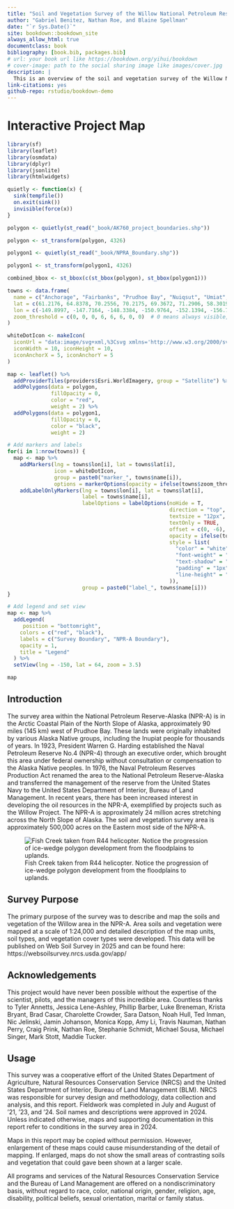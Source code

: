 ```yaml
--- 
title: "Soil and Vegetation Survey of the Willow National Petroleum Reserve-Alaska"
author: "Gabriel Benitez, Nathan Roe, and Blaine Spellman"
date: "`r Sys.Date()`"
site: bookdown::bookdown_site
always_allow_html: true
documentclass: book
bibliography: [book.bib, packages.bib]
# url: your book url like https://bookdown.org/yihui/bookdown
# cover-image: path to the social sharing image like images/cover.jpg
description: |
  This is an overview of the soil and vegetation survey of the Willow NPR-A conducted via the NRCS in conjunction with the BLM.
link-citations: yes
github-repo: rstudio/bookdown-demo
---
```


# Interactive Project Map

```r
library(sf)
library(leaflet)
library(osmdata)
library(dplyr)
library(jsonlite)
library(htmlwidgets)

quietly <- function(x) {
  sink(tempfile())
  on.exit(sink())
  invisible(force(x))
}

polygon <- quietly(st_read("_book/AK760_project_boundaries.shp"))

polygon <- st_transform(polygon, 4326)

polygon1 <- quietly(st_read("_book/NPRA_Boundary.shp"))

polygon1 <- st_transform(polygon1, 4326)

combined_bbox <- st_bbox(c(st_bbox(polygon), st_bbox(polygon1)))

towns <- data.frame(
  name = c("Anchorage", "Fairbanks", "Prudhoe Bay", "Nuiqsut", "Umiat", "Utqiaġvik", "Juneau", "Inigok Field Station"),
  lat = c(61.2176, 64.8378, 70.2556, 70.2175, 69.3672, 71.2906, 58.3019, 70.0030),
  lon = c(-149.8997, -147.7164, -148.3384, -150.9764, -152.1394, -156.7886, -134.4197, -153.0866),
  zoom_threshold = c(0, 0, 0, 6, 6, 6, 0, 0)  # 0 means always visible, 6 means visible at zoom level 6 and above
)

whiteDotIcon <- makeIcon(
  iconUrl = "data:image/svg+xml,%3Csvg xmlns='http://www.w3.org/2000/svg' viewBox='0 0 10 10'%3E%3Ccircle cx='5' cy='5' r='5' fill='white'/%3E%3C/svg%3E",
  iconWidth = 10, iconHeight = 10,
  iconAnchorX = 5, iconAnchorY = 5
)

map <- leaflet() %>%
  addProviderTiles(providers$Esri.WorldImagery, group = "Satellite") %>%
  addPolygons(data = polygon,
              fillOpacity = 0,  
              color = "red",  
              weight = 2) %>%
  addPolygons(data = polygon1,
              fillOpacity = 0,
              color = "black",
              weight = 2)

# Add markers and labels
for(i in 1:nrow(towns)) {
  map <- map %>%
    addMarkers(lng = towns$lon[i], lat = towns$lat[i], 
               icon = whiteDotIcon,
               group = paste0("marker_", towns$name[i]),
               options = markerOptions(opacity = ifelse(towns$zoom_threshold[i] == 0, 1, 0))) %>%
    addLabelOnlyMarkers(lng = towns$lon[i], lat = towns$lat[i],
                        label = towns$name[i],
                        labelOptions = labelOptions(noHide = T, 
                                                    direction = "top", 
                                                    textsize = "12px", 
                                                    textOnly = TRUE, 
                                                    offset = c(0, -6),
                                                    opacity = ifelse(towns$zoom_threshold[i] == 0, 1, 0),
                                                    style = list(
                                                      "color" = "white", 
                                                      "font-weight" = "bold", 
                                                      "text-shadow" = "-1px -1px 0 #000, 1px -1px 0 #000, -1px 1px 0 #000, 1px 1px 0 #000",
                                                      "padding" = "1px",
                                                      "line-height" = "1"
                                                    )),
                        group = paste0("label_", towns$name[i]))
}

# Add legend and set view
map <- map %>%
  addLegend(
     position = "bottomright",
    colors = c("red", "black"),
    labels = c("Survey Boundary", "NPR-A Boundary"),
    opacity = 1,
    title = "Legend"
  ) %>%
  setView(lng = -150, lat = 64, zoom = 3.5)

map

```
## Introduction

The survey area within the National Petroleum Reserve-Alaska (NPR-A) is in the Arctic Coastal Plain of the North Slope of Alaska, approximately 90 miles (145 km) west of Prudhoe Bay. These lands were originally inhabited by various Alaska Native groups, including the Inupiat people for thousands of years. In 1923, President Warren G. Harding established the Naval Petroleum Reserve No.4 (NPR-4) through an executive order, which brought this area under federal ownership without consultation or compensation to the Alaska Native peoples. In 1976, the Naval Petroleum Reserves Production Act renamed the area to the National Petroleum Reserve-Alaska and transferred the management of the reserve from the United States Navy to the United States Department of Interior, Bureau of Land Management. In recent years, there has been increased interest in developing the oil resources in the NPR-A, exemplified by projects such as the Willow Project. The NPR-A is approximately 24 million acres stretching across the North Slope of Alaska. The soil and vegetation survey area is approximately 500,000 acres on the Eastern most side of the NPR-A. 

![Fish Creek taken from R44 helicopter. Notice the progression of ice-wedge polygon development from the floodplains to uplands. ](_book/IMG_1982.JPG)

## Survey Purpose

The primary purpose of the survey was to describe and map the soils and vegetation of the Willow area in the NPR-A. Area soils and vegetation were mapped at a scale of 1:24,000 and detailed description of the map units, soil types, and vegetation cover types were developed. This data will be published on Web Soil Survey in 2025 and can be found here: https://websoilsurvey.nrcs.usda.gov/app/ 

## Acknowledgements

This project would have never been possible without the expertise of the scientist, pilots, and the managers of this incredible area. Countless thanks to Tyler Annetts, Jessica Lene-Ashley, Phillip Barber, Luke Breneman, Krista Bryant, Brad Casar, Charolette Crowder, Sara Datson, Noah Hull, Ted Inman, Nic Jelinski, Jamin Johanson, Monica Kopp, Amy Li, Travis Nauman, Nathan Perry, Craig Prink, Nathan Roe, Stephanie Schmidt, Michael Sousa, Michael Singer, Mark Stott, Maddie Tucker.

## Usage 

This survey was a cooperative effort of the United States Department of Agriculture, Natural Resources Conservation Service (NRCS) and the United States Department of Interior, Bureau of Land Management (BLM). NRCS was responsible for survey design and methodology, data collection and analysis, and this report. Fieldwork was completed in July and August of ’21, ’23, and ‘24. Soil names and descriptions were approved in 2024. Unless indicated otherwise, maps and supporting documentation in this report refer to conditions in the survey area in 2024.

Maps in this report may be copied without permission. However, enlargement of these maps could cause misunderstanding of the detail of mapping. If enlarged, maps do not show the small areas of contrasting soils and vegetation that could gave been shown at a larger scale.

All programs and services of the Natural Resources Conservation Service and the Bureau of Land Management are offered on a nondiscriminatory basis, without regard to race, color, national origin, gender, religion, age, disability, political beliefs, sexual orientation, marital or family status.
